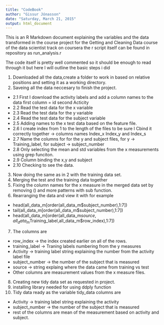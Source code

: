 ```yaml
---
title: "CodeBook"
author: "Gissur Jónasson"
date: "Saturday, March 21, 2015"
output: html_document
---
```


This is an R Markdown document explaining the variables and the data transformed in the course project for the Getting and Cleaning Data course of the data scientist track on coursera the r script itself can be found in repository as run_analysis.r 

The code itself is pretty well commented so it should be enough to read through it but here I will outline the basic steps i did 

1. Downloaded all the data,create a folder to work in based on relative positions and setting it as a working directory. 
2. Saveing all the data neccesary to finish the project.
* 2.1 First I download the activity labels and add a column names to the data first column = id second Acticity 
* 2.2 Read the test data for the x variable
* 2.3 Read the test data for the y variable
* 2.4 Read the test data for the subject variable
* 2.5 Adding names to the x test data based on the feature file.
* 2.6 I create index from 1 to the length of the files to be sure I Cbind it correctly together -> columns names Index_x
Index_y and Index_s
* 2.7 Name the columns for for the y and subject files, for y -> Training_label, for subject -> subject_number
* 2.8 Only selecting the mean and std variables from the x measurements using grep funciton. 
* 2.9 Column binding the x,y and subject
* 2.10 Checking to see the data.
3. Now doing the same as in 2 with the training data set.
4. Merging the test and the training data together 
5. Fixing the column names for the x measure in the merged data set by removing () and more patterns with sub function. 
6. Rearranging the data and view it with for example 
* head(all_data_m[order(all_data_m$subject_number),1:7])
* tail(all_data_m[order(all_data_m$subject_number),1:7])
* head(all_data_m[order(all_data_m$source,all_data_m$Training_label,all_data_m$row_index),1:7])
7. The columns are 
* row_index -> the index created earlier on all of the rows.
* training_label -> Traning labels numbering from the y measures
* Activity -> training label string explaining the number from the activity label file 
* subject_number -> the number of the subject that is measured
* source -> string explaing where the data came from training vs test
* Other columns are measurement values from the x measure files.
8. Creating new tidy data set as requested in project.
9. installing library needed for using ddply function
10. Tidy data ready as the variable tidy_data columns are
* Activity -> training label string explaining the activity
* subject_number -> the number of the subject that is measured
* rest of the columns are mean of the measurement based on activity and subject.


